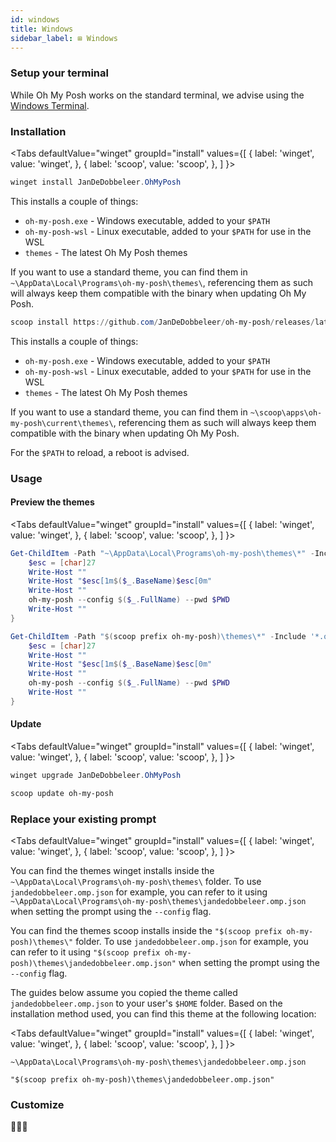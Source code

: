 ```yaml
---
id: windows
title: Windows
sidebar_label: ⊞ Windows
---
```



### Setup your terminal

While Oh My Posh works on the standard terminal, we advise using the [Windows Terminal][wt].

### Installation

<Tabs
  defaultValue="winget"
  groupId="install"
  values={[
    { label: 'winget', value: 'winget', },
    { label: 'scoop', value: 'scoop', },
  ]
}>
<TabItem value="winget">

```powershell
winget install JanDeDobbeleer.OhMyPosh
```

This installs a couple of things:

- `oh-my-posh.exe` - Windows executable, added to your `$PATH`
- `oh-my-posh-wsl` - Linux executable, added to your `$PATH` for use in the WSL
- `themes` - The latest Oh My Posh themes

If you want to use a standard theme, you can find them in `~\AppData\Local\Programs\oh-my-posh\themes\`,
referencing them as such
will always keep them compatible with the binary when updating Oh My Posh.

</TabItem>
<TabItem value="scoop">

```powershell
scoop install https://github.com/JanDeDobbeleer/oh-my-posh/releases/latest/download/oh-my-posh.json
```

This installs a couple of things:

- `oh-my-posh.exe` - Windows executable, added to your `$PATH`
- `oh-my-posh-wsl` - Linux executable, added to your `$PATH` for use in the WSL
- `themes` - The latest Oh My Posh themes

If you want to use a standard theme, you can find them in `~\scoop\apps\oh-my-posh\current\themes\`,
referencing them as such
will always keep them compatible with the binary when updating Oh My Posh.

</TabItem>
</Tabs>

For the `$PATH` to reload, a reboot is advised.

### Usage

#### Preview the themes

<Tabs
  defaultValue="winget"
  groupId="install"
  values={[
    { label: 'winget', value: 'winget', },
    { label: 'scoop', value: 'scoop', },
  ]
}>
<TabItem value="winget">

```powershell
Get-ChildItem -Path "~\AppData\Local\Programs\oh-my-posh\themes\*" -Include '*.omp.json' | Sort-Object Name | ForEach-Object -Process {
    $esc = [char]27
    Write-Host ""
    Write-Host "$esc[1m$($_.BaseName)$esc[0m"
    Write-Host ""
    oh-my-posh --config $($_.FullName) --pwd $PWD
    Write-Host ""
}
```

</TabItem>
<TabItem value="scoop">

```powershell
Get-ChildItem -Path "$(scoop prefix oh-my-posh)\themes\*" -Include '*.omp.json' | Sort-Object Name | ForEach-Object -Process {
    $esc = [char]27
    Write-Host ""
    Write-Host "$esc[1m$($_.BaseName)$esc[0m"
    Write-Host ""
    oh-my-posh --config $($_.FullName) --pwd $PWD
    Write-Host ""
}
```

</TabItem>
</Tabs>

#### Update

<Tabs
  defaultValue="winget"
  groupId="install"
  values={[
    { label: 'winget', value: 'winget', },
    { label: 'scoop', value: 'scoop', },
  ]
}>
<TabItem value="winget">

```powershell
winget upgrade JanDeDobbeleer.OhMyPosh
```

</TabItem>
<TabItem value="scoop">

```powershell
scoop update oh-my-posh
```

</TabItem>
</Tabs>

### Replace your existing prompt

<Tabs
  defaultValue="winget"
  groupId="install"
  values={[
    { label: 'winget', value: 'winget', },
    { label: 'scoop', value: 'scoop', },
  ]
}>
<TabItem value="winget">

You can find the themes winget installs inside the `~\AppData\Local\Programs\oh-my-posh\themes\` folder.
To use `jandedobbeleer.omp.json` for example, you can refer to it using `~\AppData\Local\Programs\oh-my-posh\themes\jandedobbeleer.omp.json`
when setting the prompt using the `--config` flag.

</TabItem>
<TabItem value="scoop">

You can find the themes scoop installs inside the `"$(scoop prefix oh-my-posh)\themes\"` folder.
To use `jandedobbeleer.omp.json` for example, you can refer to it using `"$(scoop prefix oh-my-posh)\themes\jandedobbeleer.omp.json"`
when setting the prompt using the `--config` flag.

</TabItem>
</Tabs>

The guides below assume you copied the theme called `jandedobbeleer.omp.json` to your user's `$HOME` folder.
Based on the installation method used, you can find this theme at the following location:

<Tabs
  defaultValue="winget"
  groupId="install"
  values={[
    { label: 'winget', value: 'winget', },
    { label: 'scoop', value: 'scoop', },
  ]
}>
<TabItem value="winget">

`~\AppData\Local\Programs\oh-my-posh\themes\jandedobbeleer.omp.json`

</TabItem>
<TabItem value="scoop">

`"$(scoop prefix oh-my-posh)\themes\jandedobbeleer.omp.json"`

</TabItem>
</Tabs>

<Shells />

### Customize

<Customize />

<CustomizeWsl />

🎉🎉🎉

[scoop]: https://scoop.sh/
[wt]: https://github.com/microsoft/terminal
[powershell]: https://www.powershellgallery.com/packages/oh-my-posh
